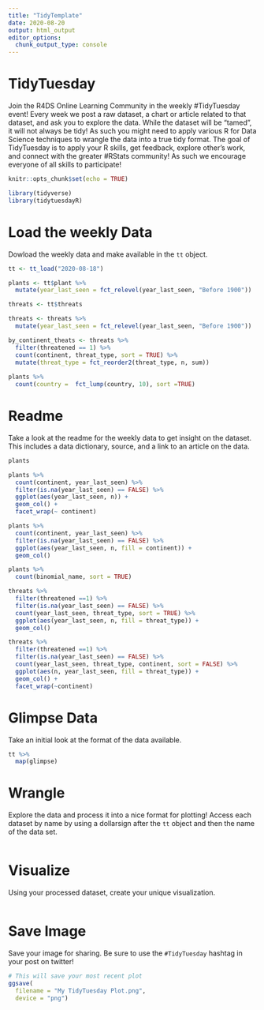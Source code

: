 ```yaml
---
title: "TidyTemplate"
date: 2020-08-20
output: html_output
editor_options: 
  chunk_output_type: console
---
```


# TidyTuesday

Join the R4DS Online Learning Community in the weekly #TidyTuesday event!
Every week we post a raw dataset, a chart or article related to that dataset, and ask you to explore the data.
While the dataset will be “tamed”, it will not always be tidy! As such you might need to apply various R for Data Science techniques to wrangle the data into a true tidy format.
The goal of TidyTuesday is to apply your R skills, get feedback, explore other’s work, and connect with the greater #RStats community!
As such we encourage everyone of all skills to participate!

```r

knitr::opts_chunk$set(echo = TRUE)

library(tidyverse)
library(tidytuesdayR)


```

# Load the weekly Data

Dowload the weekly data and make available in the `tt` object.

```r

tt <- tt_load("2020-08-18")

plants <- tt$plant %>%
  mutate(year_last_seen = fct_relevel(year_last_seen, "Before 1900"))

threats <- tt$threats

threats <- threats %>%
  mutate(year_last_seen = fct_relevel(year_last_seen, "Before 1900"))

by_continent_theats <- threats %>%
  filter(threatened == 1) %>%
  count(continent, threat_type, sort = TRUE) %>%
  mutate(threat_type = fct_reorder2(threat_type, n, sum))
  
plants %>%
  count(country =  fct_lump(country, 10), sort =TRUE)
```


# Readme

Take a look at the readme for the weekly data to get insight on the dataset.
This includes a data dictionary, source, and a link to an article on the data.

```r

plants

plants %>% 
  count(continent, year_last_seen) %>%
  filter(is.na(year_last_seen) == FALSE) %>%
  ggplot(aes(year_last_seen, n)) +
  geom_col() +
  facet_wrap(~ continent)

plants %>% 
  count(continent, year_last_seen) %>%
  filter(is.na(year_last_seen) == FALSE) %>%
  ggplot(aes(year_last_seen, n, fill = continent)) +
  geom_col() 

plants %>%
  count(binomial_name, sort = TRUE)

threats %>%
  filter(threatened ==1) %>%
  filter(is.na(year_last_seen) == FALSE) %>%
  count(year_last_seen, threat_type, sort = TRUE) %>%
  ggplot(aes(year_last_seen, n, fill = threat_type)) +
  geom_col()

threats %>%
  filter(threatened ==1) %>%
  filter(is.na(year_last_seen) == FALSE) %>%
  count(year_last_seen, threat_type, continent, sort = FALSE) %>%
  ggplot(aes(n, year_last_seen, fill = threat_type)) +
  geom_col() +
  facet_wrap(~continent)
```


# Glimpse Data

Take an initial look at the format of the data available.

```r

tt %>% 
  map(glimpse)

```

# Wrangle

Explore the data and process it into a nice format for plotting! Access each dataset by name by using a dollarsign after the `tt` object and then the name of the data set.

```r



```


# Visualize

Using your processed dataset, create your unique visualization.

```r


  
```

# Save Image

Save your image for sharing. Be sure to use the `#TidyTuesday` hashtag in your post on twitter! 

```r

# This will save your most recent plot
ggsave(
  filename = "My TidyTuesday Plot.png",
  device = "png")

```
